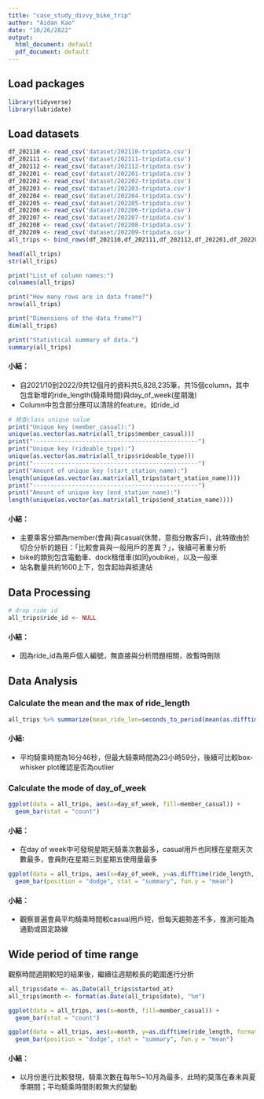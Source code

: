 ```yaml
---
title: "case_study_divvy_bike_trip"
author: "Aidan Kao"
date: "10/26/2022"
output:
  html_document: default
  pdf_document: default
---
```


## Load packages

```r
library(tidyverse)
library(lubridate)
```

## Load datasets
```r
df_202110 <- read_csv('dataset/202110-tripdata.csv')
df_202111 <- read_csv('dataset/202111-tripdata.csv')
df_202112 <- read_csv('dataset/202112-tripdata.csv')
df_202201 <- read_csv('dataset/202201-tripdata.csv')
df_202202 <- read_csv('dataset/202202-tripdata.csv')
df_202203 <- read_csv('dataset/202203-tripdata.csv')
df_202204 <- read_csv('dataset/202204-tripdata.csv')
df_202205 <- read_csv('dataset/202205-tripdata.csv')
df_202206 <- read_csv('dataset/202206-tripdata.csv')
df_202207 <- read_csv('dataset/202207-tripdata.csv')
df_202208 <- read_csv('dataset/202208-tripdata.csv')
df_202209 <- read_csv('dataset/202209-tripdata.csv')
all_trips <- bind_rows(df_202110,df_202111,df_202112,df_202201,df_202202,df_202203,df_202204,df_202205,df_202206,df_202207,df_202208,df_202209)
```


```r
head(all_trips)
str(all_trips)
```

```r
print("List of column names:")
colnames(all_trips)

print("How many rows are in data frame?")
nrow(all_trips)

print("Dimensions of the data frame?")
dim(all_trips)

print("Statistical summary of data.")
summary(all_trips)
```

#### 小結：
- 自2021/10到2022/9共12個月的資料共5,828,235筆，共15個column，其中包含新增的ride_length(騎乘時間)與day_of_week(星期幾)
- Column中包含部分應可以清除的feature，如ride_id

```r
# 檢查class unique value
print("Unique key (member_casual):")
unique(as.vector(as.matrix(all_trips$member_casual)))
print("-----------------------------------------------")
print("Unique key (rideable_type):")
unique(as.vector(as.matrix(all_trips$rideable_type)))
print("-----------------------------------------------")
print("Amount of unique key (start_station_name):")
length(unique(as.vector(as.matrix(all_trips$start_station_name))))
print("-----------------------------------------------")
print("Amount of unique key (end_station_name):")
length(unique(as.vector(as.matrix(all_trips$end_station_name))))
```

#### 小結：
- 主要乘客分類為member(會員)與casual(休閒，意指分散客戶)，此特徵由於切合分析的題目：「比較會員與一般用戶的差異？」，後續可著重分析
- bike的類別包含電動車、dock租借車(如同youbike)，以及一般車
- 站名數量共約1600上下，包含起始與抵達站


## Data Processing
```r
# drop ride id
all_trips$ride_id <- NULL
```

#### 小結：
- 因為ride_id為用戶個人編號，無直接與分析問題相關，故暫時刪除


## Data Analysis

### Calculate the mean and the max of ride_length

```r
all_trips %>% summarize(mean_ride_len=seconds_to_period(mean(as.difftime(ride_length, format="%H:%M:%S", units="minutes"), na.rm=TRUE)), max_ride_len=seconds_to_period(max(as.difftime(ride_length, format="%H:%M:%S", units="minutes"), na.rm=TRUE)))
```

#### 小結:
- 平均騎乘時間為16分46秒，但最大騎乘時間為23小時59分，後續可比較box-whisker plot確認是否為outlier

### Calculate the mode of day_of_week

```r
ggplot(data = all_trips, aes(x=day_of_week, fill=member_casual)) +
  geom_bar(stat = "count")
```

#### 小結：
- 在day of week中可發現星期天騎乘次數最多，casual用戶也同樣在星期天次數最多，會員則在星期三到星期五使用量最多


```r
ggplot(data = all_trips, aes(x=day_of_week, y=as.difftime(ride_length, format="%H:%M:%S", units="seconds"), fill=member_casual)) + 
  geom_bar(position = "dodge", stat = "summary", fun.y = "mean")
```

#### 小結：
- 觀察普遍會員平均騎乘時間較casual用戶短，但每天趨勢差不多，推測可能為通勤或固定路線

## Wide period of time range

觀察時間週期較短的結果後，繼續往週期較長的範圍進行分析

```r
all_trips$date <- as.Date(all_trips$started_at)
all_trips$month <- format(as.Date(all_trips$date), "%m")
```

```r
ggplot(data = all_trips, aes(x=month, fill=member_casual)) +
  geom_bar(stat = "count")
```

```r
ggplot(data = all_trips, aes(x=month, y=as.difftime(ride_length, format="%H:%M:%S", units="seconds"), fill=member_casual)) + 
  geom_bar(position = "dodge", stat = "summary", fun.y = "mean")
```

#### 小結：
- 以月份進行比較發現，騎乘次數在每年5~10月為最多，此時約莫落在春末與夏季期間；平均騎乘時間則較無大的變動






